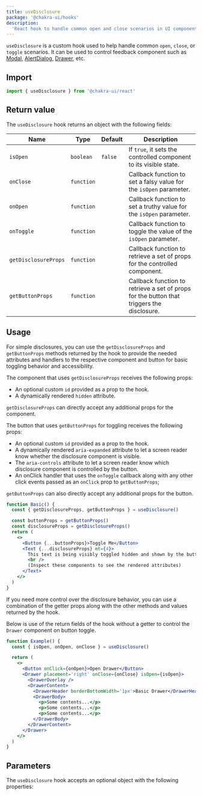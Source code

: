 ---
title: useDisclosure
package: '@chakra-ui/hooks'
description:
  'React hook to handle common open and close scenarios in UI components'
---

`useDisclosure` is a custom hook used to help handle common `open`, `close`, or
`toggle` scenarios. It can be used to control feedback component such as
[Modal](/docs/components/overlay/modal),
[AlertDialog](/docs/components/overlay/alert-dialog),
[Drawer](/docs/components/overlay/drawer), etc.

## Import

```js
import { useDisclosure } from '@chakra-ui/react'
```

## Return value

The `useDisclosure` hook returns an object with the following fields:

| Name                 | Type       | Default | Description                                                                               |
| -------------------- | ---------- | ------- | ----------------------------------------------------------------------------------------- |
| `isOpen`             | `boolean`  | `false` | If `true`, it sets the controlled component to its visible state.                         |
| `onClose`            | `function` |         | Callback function to set a falsy value for the `isOpen` parameter.                        |
| `onOpen`             | `function` |         | Callback function to set a truthy value for the `isOpen` parameter.                       |
| `onToggle`           | `function` |         | Callback function to toggle the value of the `isOpen` parameter.                          |
| `getDisclosureProps` | `function` |         | Callback function to retrieve a set of props for the controlled component.                |
| `getButtonProps`     | `function` |         | Callback function to retrieve a set of props for the button that triggers the disclosure. |

## Usage

For simple disclosures, you can use the `getDisclosureProps` and
`getButtonProps` methods returned by the hook to provide the needed attributes
and handlers to the respective component and button for basic toggling behavior
and accessibility.

The component that uses `getDisclosureProps` receives the following props:

- An optional custom `id` provided as a prop to the hook.
- A dynamically rendered `hidden` attribute.

`getDisclosureProps` can directly accept any additional props for the component.

The button that uses `getButtonProps` for toggling receives the following props:

- An optional custom `id` provided as a prop to the hook.
- A dynamically rendered `aria-expanded` attribute to let a screen reader know
  whether the disclosure component is visible.
- The `aria-controls` attribute to let a screen reader know which disclosure
  component is controlled by the button.
- An onClick handler that uses the `onToggle` callback along with any other
  click events passed as an `onClick` prop to `getButtonProps`;

`getButtonProps` can also directly accept any additional props for the button.

```jsx
function Basic() {
  const { getDisclosureProps, getButtonProps } = useDisclosure()

  const buttonProps = getButtonProps()
  const disclosureProps = getDisclosureProps()
  return (
    <>
      <Button {...buttonProps}>Toggle Me</Button>
      <Text {...disclosureProps} mt={4}>
        This text is being visibly toggled hidden and shown by the button.
        <br />
        (Inspect these components to see the rendered attributes)
      </Text>
    </>
  )
}
```

If you need more control over the disclosure behavior, you can use a combination
of the getter props along with the other methods and values returned by the
hook.

Below is use of the return fields of the hook without a getter to control the
`Drawer` component on button toggle.

```jsx
function Example() {
  const { isOpen, onOpen, onClose } = useDisclosure()

  return (
    <>
      <Button onClick={onOpen}>Open Drawer</Button>
      <Drawer placement='right' onClose={onClose} isOpen={isOpen}>
        <DrawerOverlay />
        <DrawerContent>
          <DrawerHeader borderBottomWidth='1px'>Basic Drawer</DrawerHeader>
          <DrawerBody>
            <p>Some contents...</p>
            <p>Some contents...</p>
            <p>Some contents...</p>
          </DrawerBody>
        </DrawerContent>
      </Drawer>
    </>
  )
}
```

## Parameters

The `useDisclosure` hook accepts an optional object with the following
properties:

<PropsTable of='useDisclosure' />

